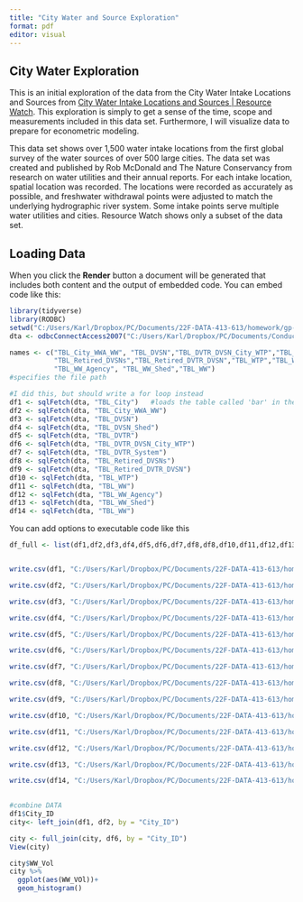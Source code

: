 ```yaml
---
title: "City Water and Source Exploration"
format: pdf
editor: visual
---
```


## City Water Exploration

This is an initial exploration of the data from the City Water Intake Locations and Sources from [City Water Intake Locations and Sources \| Resource Watch](https://resourcewatch.org/data/explore/wat012-City-Water-Intake-Locations_replacement?section=Discover&selectedCollection=&zoom=3.8833628816476375&lat=-34.04161880768304&lng=-64.30928074780947&pitch=0&bearing=0&basemap=dark&labels=light&layers=%255B%257B%2522dataset%2522%253A%252202777be9-a10b-4201-b25a-90f80bea5701%2522%252C%2522opacity%2522%253A1%252C%2522layer%2522%253A%2522c547e864-ae0c-4d77-b054-fe474808dd1d%2522%257D%255D&aoi=&page=1&sort=most-viewed&sortDirection=-1). This exploration is simply to get a sense of the time, scope and measurements included in this data set. Furthermore, I will visualize data to prepare for econometric modeling.

This data set shows over 1,500 water intake locations from the first global survey of the water sources of over 500 large cities. The data set was created and published by Rob McDonald and The Nature Conservancy from research on water utilities and their annual reports. For each intake location, spatial location was recorded. The locations were recorded as accurately as possible, and freshwater withdrawal points were adjusted to match the underlying hydrographic river system. Some intake points serve multiple water utilities and cities. Resource Watch shows only a subset of the data set.

## Loading Data

When you click the **Render** button a document will be generated that includes both content and the output of embedded code. You can embed code like this:

```r
library(tidyverse)
library(RODBC)
setwd("C:/Users/Karl/Dropbox/PC/Documents/22F-DATA-413-613/homework/gp-environmental-research")
dta <- odbcConnectAccess2007("C:/Users/Karl/Dropbox/PC/Documents/Conduct III/DeprivatizationWater DiD/City_Water_Map_v1.6.accdb") 

names <- c("TBL_City_WWA_WW", "TBL_DVSN","TBL_DVTR_DVSN_City_WTP","TBL_DVTR_System",
           "TBL_Retired_DVSNs","TBL_Retired_DVTR_DVSN","TBL_WTP","TBL_WW",
           "TBL_WW_Agency", "TBL_WW_Shed","TBL_WW")
#specifies the file path

#I did this, but should write a for loop instead
df1 <- sqlFetch(dta, "TBL_City")   #loads the table called 'bar' in the original Access file
df2 <- sqlFetch(dta, "TBL_City_WWA_WW")
df3 <- sqlFetch(dta, "TBL_DVSN")
df4 <- sqlFetch(dta, "TBL_DVSN_Shed")
df5 <- sqlFetch(dta, "TBL_DVTR")
df6 <- sqlFetch(dta, "TBL_DVTR_DVSN_City_WTP")
df7 <- sqlFetch(dta, "TBL_DVTR_System")
df8 <- sqlFetch(dta, "TBL_Retired_DVSNs")
df9 <- sqlFetch(dta, "TBL_Retired_DVTR_DVSN")
df10 <- sqlFetch(dta, "TBL_WTP")
df11 <- sqlFetch(dta, "TBL_WW")
df12 <- sqlFetch(dta, "TBL_WW_Agency")
df13 <- sqlFetch(dta, "TBL_WW_Shed")
df14 <- sqlFetch(dta, "TBL_WW")

```

You can add options to executable code like this

```r
df_full <- list(df1,df2,df3,df4,df5,df6,df7,df8,df8,df10,df11,df12,df13)


write.csv(df1, "C:/Users/Karl/Dropbox/PC/Documents/22F-DATA-413-613/homework/gp-environmental-research/mcdonald_1.csv")

write.csv(df2, "C:/Users/Karl/Dropbox/PC/Documents/22F-DATA-413-613/homework/gp-environmental-research/mcdonald_2.csv")

write.csv(df3, "C:/Users/Karl/Dropbox/PC/Documents/22F-DATA-413-613/homework/gp-environmental-research/mcdonald_3.csv")

write.csv(df4, "C:/Users/Karl/Dropbox/PC/Documents/22F-DATA-413-613/homework/gp-environmental-research/mcdonald_4.csv")

write.csv(df5, "C:/Users/Karl/Dropbox/PC/Documents/22F-DATA-413-613/homework/gp-environmental-research/mcdonald_5.csv")

write.csv(df6, "C:/Users/Karl/Dropbox/PC/Documents/22F-DATA-413-613/homework/gp-environmental-research/mcdonald_6.csv")

write.csv(df7, "C:/Users/Karl/Dropbox/PC/Documents/22F-DATA-413-613/homework/gp-environmental-research/mcdonald_7.csv")

write.csv(df8, "C:/Users/Karl/Dropbox/PC/Documents/22F-DATA-413-613/homework/gp-environmental-research/mcdonald_8.csv")

write.csv(df9, "C:/Users/Karl/Dropbox/PC/Documents/22F-DATA-413-613/homework/gp-environmental-research/mcdonald_9.csv")

write.csv(df10, "C:/Users/Karl/Dropbox/PC/Documents/22F-DATA-413-613/homework/gp-environmental-research/mcdonald_10.csv")

write.csv(df11, "C:/Users/Karl/Dropbox/PC/Documents/22F-DATA-413-613/homework/gp-environmental-research/mcdonald_11.csv")

write.csv(df12, "C:/Users/Karl/Dropbox/PC/Documents/22F-DATA-413-613/homework/gp-environmental-research/mcdonald_12.csv")

write.csv(df13, "C:/Users/Karl/Dropbox/PC/Documents/22F-DATA-413-613/homework/gp-environmental-research/mcdonald_13.csv")

write.csv(df14, "C:/Users/Karl/Dropbox/PC/Documents/22F-DATA-413-613/homework/gp-environmental-research/mcdonald_14.csv")
  
```

```r
#combine DATA
df1$City_ID
city<- left_join(df1, df2, by = "City_ID")

city <- full_join(city, df6, by = "City_ID")
View(city)
```

```r

city$WW_Vol
city %>% 
  ggplot(aes(WW_VOl))+
  geom_histogram()
```
